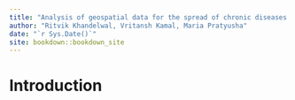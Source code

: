 ```yaml
--- 
title: "Analysis of geospatial data for the spread of chronic diseases E"
author: "Ritvik Khandelwal, Vritansh Kamal, Maria Pratyusha"
date: "`r Sys.Date()`"
site: bookdown::bookdown_site
---
```


# Introduction

